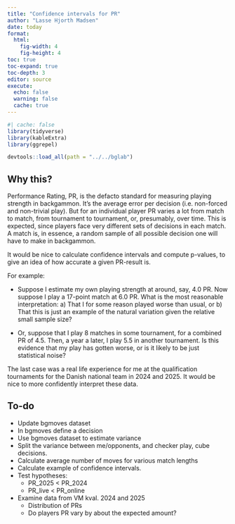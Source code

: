 ```yaml
---
title: "Confidence intervals for PR"
author: "Lasse Hjorth Madsen"
date: today 
format: 
  html:
    fig-width: 4
    fig-height: 4
toc: true
toc-expand: true
toc-depth: 3
editor: source
execute:
  echo: false
  warning: false
  cache: true
---
```


```r
#| cache: false
library(tidyverse)
library(kableExtra)
library(ggrepel)

devtools::load_all(path = "../../bglab")
```

## Why this?

Performance Rating, PR, is the defacto standard for measuring playing strength in backgammon. It's the average error per decision (i.e. non-forced and non-trivial play). But for an individual player PR varies a lot from match to match, from tournament to tournament, or, presumably, over time. This is expected, since players face very different sets of decisions in each match. A match is, in essence, a random sample of all possible decision one will have to make in backgammon.

It would be nice to calculate confidence intervals and compute p-values, to give an idea of how accurate a given PR-result is.

For example:

- Suppose I estimate my own playing strength at around, say, 4.0 PR. Now suppose I play a 17-point match at 6.0 PR. What is the most reasonable interpretation: a) That I for some reason played worse than usual, or b) That this is just an example of the natural variation given the relative small sample size?

- Or, suppose that I play 8 matches in some tournament, for a combined PR of 4.5. Then, a year a later, I play 5.5 in another tournament. Is this evidence that my play has gotten worse, or is it likely to be just statistical noise?

The last case was a real life experience for me at the qualification tournaments for the Danish national team in 2024 and 2025. It would be nice to more confidently interpret these data.



## To-do

- Update bgmoves dataset
- In bgmoves define a decision
- Use bgmoves dataset to estimate variance
- Split the variance between me/opponents, and checker play, cube decisions.
- Calculate average number of moves for various match lengths
- Calculate example of confidence intervals.
- Test hypotheses:
    - PR_2025 < PR_2024
    - PR_live < PR_online
- Examine data from VM kval. 2024 and 2025
  - Distribution of PRs
  - Do players PR vary by about the expected amount?